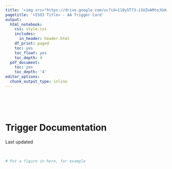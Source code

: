 ```yaml
---
title: '<img src="https://drive.google.com/uc?id=118y5T73-iSUZoAMtoJGddxq9QzD_GDKX" style="height:40px;float:left; margin:10px" /><img src="https://drive.google.com/uc?id=1fHQUzF3ZjaoHj9KQ33-94dK_X1hcmjzW" style="height:50px;float:left; margin:10px" />'
pagetitle: '<ISO3 Title> - AA Trigger Card' 
output:
  html_notebook:
    css: style.css
    includes:
      in_header: header.html 
    df_print: paged
    toc: yes
    toc_float: yes
    toc_depth: 4
  pdf_document:
    toc: yes
    toc_depth: '4'
editor_options:
  chunk_output_type: inline
---
```

<br> 
<br>
<br>

# Trigger Documentation
Last updated <SET DATE>

<br>




```r
# Put a figure in here, for example 
```
